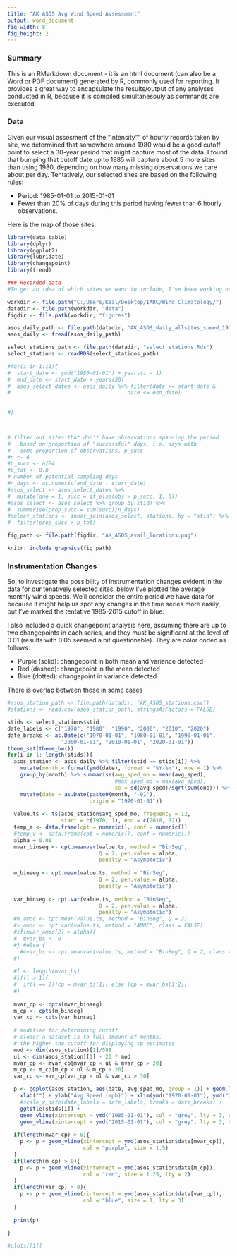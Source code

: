 ```yaml
---
title: "AK ASOS Avg Wind Speed Assessment"
output: word_document
fig_width: 8
fig_height: 2
---
```

### Summary

This is an RMarkdown document - it is an html document (can also be a Word or PDF document) generated by R, commonly used for reporting. It provides a great way to encapsulate the results/output of any analyses conducted in R, because it is compiled simultanesouly as commands are executed.

### Data

Given our visual assesment of the "intensity"" of hourly records taken by site, we determined that somewhere around 1980 would be a good cutoff point to select a 30-year period that might capture most of the data. I found that bumping that cutoff date up to 1985 will capture about 5 more sites than using 1980, depending on how many missing observations we care about per day. Tentatively, our selected sites are based on the following rules:  

* Period: 1985-01-01 to 2015-01-01
* Fewer than 20% of days during this period having fewer than 6 hourly observations.

Here is the map of those sites:
```r
library(data.table)
library(dplyr)
library(ggplot2)
library(lubridate)
library(changepoint)
library(trend)

### Recorded data
#To get an idea of which sites we want to include, I've been working on this inventory. A logical first step in this is #simply assessing the amount of successful records. I've preprocessed the data used here to contain only one recording #for each hour, and we can look at how many sites we get based on a range of cutoff criteria for "successful" days (> #bservations in a day) and proportion of successful days within various 30-year periods.

workdir <- file.path("C:/Users/Keal/Desktop/IARC/Wind_Climatology/")
datadir <- file.path(workdir, "data")
figdir <- file.path(workdir, "figures")

asos_daily_path <- file.path(datadir, "AK_ASOS_daily_allsites_speed_19700101_to_20190528.csv")
asos_daily <- fread(asos_daily_path)

select_stations_path <- file.path(datadir, "select_stations.Rds")
select_stations <- readRDS(select_stations_path)

#for(i in 1:11){
#  start_date <- ymd("1980-01-01") + years(i - 1)
#  end_date <- start_date + years(30)
#  asos_select_dates <- asos_daily %>% filter(date >= start_date & 
#                                     date <= end_date)
  
  
#}



# filter out sites that don't have observations spanning the period
#   based on proportion of "successful" days, i.e. days with 
#   some proportion of observations, p_succ
#n <- 6
#p_succ <- n/24
#p_tot <- 0.8
# number of potential sampling days
#n_days <- as.numeric(end_date - start_date)
#asos_select <- asos_select_dates %>% 
#  mutate(one = 1, succ = if_else(obs > p_succ, 1, 0))
#asos_select <- asos_select %>% group_by(stid) %>% 
#  summarise(prop_succ = sum(succ)/n_days)
#select_stations <- inner_join(asos_select, stations, by = "stid") %>%
#  filter(prop_succ > p_tot)

fig_path <- file.path(figdir, "AK_ASOS_avail_locations.png")

knitr::include_graphics(fig_path)
```


### Instrumentation Changes
So, to investigate the possibility of instrumentation changes evident in the data for our tenatively selected sites, below I've plotted the average monthly wind speeds. We'll consider the entire period we have data for because it might help us spot any changes in the time series more easily, but I've marked the tentative 1985-2015 cutoff in blue.  


  I also included a quick changepoint analysis here, assuming there are up to two changepoints in each series, and they must be significant at the level of 0.01 (results with 0.05 seemed a bit questionable). They are color coded as follows:  

* Purple (solid): changepoint in both mean and variance detected
* Red (dashed): changepoint in the mean detected
* Blue (dotted): changepoint in variance detected  
  
There is overlap between these in some cases
```r


#asos_station_path <- file.path(datadir, "AK_ASOS_stations.csv")
#stations <- read.csv(asos_station_path, stringsAsFactors = FALSE)

stids <- select_stations$stid
date_labels <- c("1970", "1980", "1990", "2000", "2010", "2020")
date_breaks <- as.Date(c("1970-01-01", "1980-01-01", "1990-01-01", 
                 "2000-01-01", "2010-01-01", "2020-01-01"))
theme_set(theme_bw())
for(i in 1: length(stids)){
  asos_station <- asos_daily %>% filter(stid == stids[i]) %>%
    mutate(month = format(ymd(date), format = "%Y-%m"), one = 1) %>% 
    group_by(month) %>% summarise(avg_sped_mo = mean(avg_sped),
                                  #max_sped_mo = max(avg_sped),
                                  se = sd(avg_sped)/sqrt(sum(one))) %>%
    mutate(date = as.Date(paste0(month, "-01"),
                          origin = "1970-01-01"))
    
  value.ts <- ts(asos_station$avg_sped_mo, frequency = 12, 
                 start = c(1970, 1), end = c(2018, 12))  
  temp_m <- data.frame(cpt = numeric(), conf = numeric())
  #temp_v <- data.frame(cpt = numeric(), conf = numeric())
  alpha = 0.01
  mvar_binseg <- cpt.meanvar(value.ts, method = "BinSeg", 
                             Q = 2, pen.value = alpha, 
                             penalty = "Asymptotic")
  
  m_binseg <- cpt.mean(value.ts, method = "BinSeg", 
                             Q = 2, pen.value = alpha, 
                             penalty = "Asymptotic")
  
  var_binseg <- cpt.var(value.ts, method = "BinSeg", 
                             Q = 2, pen.value = alpha, 
                             penalty = "Asymptotic")
  #m_amoc <- cpt.mean(value.ts, method = "BinSeg", Q = 2)
  #v_amoc <- cpt.var(value.ts, method = "AMOC", class = FALSE)
  #if(mvar_amoc[2] > alpha){
  #  mvar_bs <- 0
  #} #else {
    #mvar_bs <- cpt.meanvar(value.ts, method = "BinSeg", Q = 2, class = FALSE)
  #}
  
  #l <- length(mvar_bs)
  #if(l > 1){
  #  if(l == 2){cp = mvar_bs[1]} else {cp = mvar_bs[1:2]}
  #} 
    
  mvar_cp <- cpts(mvar_binseg)  
  m_cp <- cpts(m_binseg)
  var_cp <- cpts(var_binseg)
  
  # modifier for determining cutoff
  # closer a dataset is to full amount of months, 
  # the higher the cutoff for displaying cp estimates
  mod <- dim(asos_station)[1]/588
  ul <- dim(asos_station)[1] - 20 * mod
  mvar_cp <- mvar_cp[mvar_cp < ul & mvar_cp > 20]
  m_cp <- m_cp[m_cp < ul & m_cp > 20]
  var_cp <- var_cp[var_cp < ul & var_cp > 30]

  p <- ggplot(asos_station, aes(date, avg_sped_mo, group = 1)) + geom_line() +
    xlab("") + ylab("Avg Speed (mph)") + xlim(ymd("1970-01-01"), ymd("2019-01-01")) + 
    #scale_x_date(date_labels = date_labels, breaks = date_breaks) + 
    ggtitle(stids[i]) + 
    geom_vline(xintercept = ymd("1985-01-01"), col = "grey", lty = 3, size = 1.25) + 
    geom_vline(xintercept = ymd("2015-01-01"), col = "grey", lty = 3, size = 1.25)
  
  if(length(mvar_cp) > 0){
    p <- p + geom_vline(xintercept = ymd(asos_station$date[mvar_cp]), 
                        col = "purple", size = 1.5)
  }
  if(length(m_cp) > 0){
    p <- p + geom_vline(xintercept = ymd(asos_station$date[m_cp]), 
                        col = "red", size = 1.25, lty = 2)
  }
  if(length(var_cp) > 0){
    p <- p + geom_vline(xintercept = ymd(asos_station$date[var_cp]), 
                        col = "blue", size = 1, lty = 3)
  }
  
  print(p)
  
}

#plots[[1]]

```

